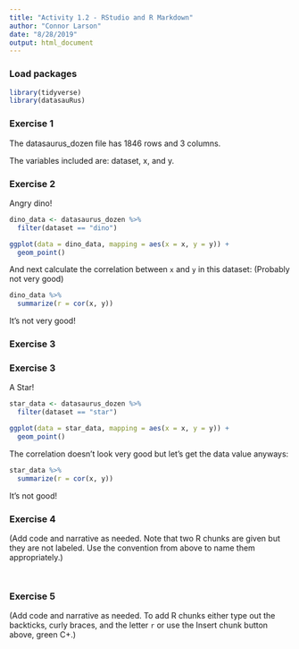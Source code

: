 ```yaml
---
title: "Activity 1.2 - RStudio and R Markdown"
author: "Connor Larson"
date: "8/28/2019"
output: html_document
---
```


### Load packages

```r
library(tidyverse) 
library(datasauRus)
```


### Exercise 1

The datasaurus_dozen file has 1846 rows and 3 columns.

The variables included are: dataset, x, and y. 

### Exercise 2

Angry dino!

```r
dino_data <- datasaurus_dozen %>%
  filter(dataset == "dino")

ggplot(data = dino_data, mapping = aes(x = x, y = y)) +
  geom_point()
```

And next calculate the correlation between `x` and `y` in this dataset:
(Probably not very good)

```r
dino_data %>%
  summarize(r = cor(x, y))
```
It's not very good!

### Exercise 3

### Exercise 3

A Star!

```r
star_data <- datasaurus_dozen %>%
  filter(dataset == "star")

ggplot(data = star_data, mapping = aes(x = x, y = y)) +
  geom_point()
```

The correlation doesn't look very good but let's get the data value anyways:

```r
star_data %>%
  summarize(r = cor(x, y))
```

It's not good!

### Exercise 4

(Add code and narrative as needed. Note that two R chunks are given but they are not labeled. Use the convention from above to name them appropriately.)

```r

```

```r

```

### Exercise 5

(Add code and narrative as needed. To add R chunks either type out the backticks, curly braces, and the letter `r` or use the Insert chunk button above, green C+.)